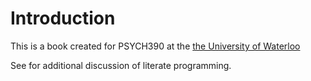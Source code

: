 # Introduction

This is a book created for PSYCH390 at the [the University of Waterloo](https://uwaterloo.ca)


See  for additional discussion of literate programming.
